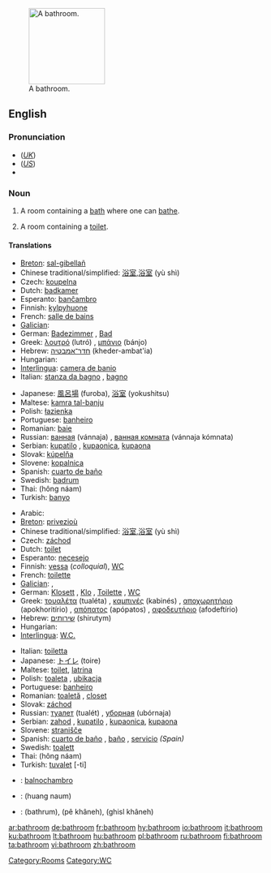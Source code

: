 [[Image:Bathroom in the Beamish Museum 01.JPG|thumb|150px|right|A bathroom.]]
==English==

===Pronunciation===
*(''[[Received Pronunciation|UK]]'') {{IPA|/ˈbɑːθɹuːm/}}
*(''[[General American|US]]'') {{IPA|/ˈbæθɹuːm/}}
*{{audio|en-us-bathroom.ogg|Audio (US)}}

===Noun===
{{en-noun}}

# A room containing a [[bath]] where one can [[bathe]].
# {{italbrac|chiefly North American}} A room containing a [[toilet]].

====Translations====
{{trans-top|a room containing a bath where one can bathe}}
*[[Breton]]: [[sal-gibellañ]] {{f}}
*Chinese traditional/simplified: [[浴室]],[[浴室]] (yù shì)
*Czech: [[koupelna]] {{f}}
*Dutch: [[badkamer]] {{f}}
*Esperanto: [[banĉambro]]
*Finnish: [[kylpyhuone]]
*French: [[salle de bains]] {{f}}
*[[Galician]]: {{t-|gl|baño|xs=Galician}} {{m}}
*German: [[Badezimmer]] {{n}}, [[Bad]] {{n}}
*Greek: [[λουτρό]] (lutró) {{n}}, [[μπάνιο]] (bánjo) {{n}}
*Hebrew: [[חדר־אמבטיה]] (kheder-ambat'ia) {{m}}
*Hungarian: {{t|hu|fürdőszoba}}
*[[Interlingua]]: [[camera de banio]]
*Italian: [[stanza da bagno]] {{f}}, [[bagno]] {{m}}
{{trans-mid}}
*Japanese: [[風呂場]] (furoba), [[浴室]] (yokushitsu)
*Maltese: [[kamra tal-banju]]
*Polish: [[łazienka]] {{f}}
*Portuguese: [[banheiro]] {{m}}
*Romanian: [[baie]] {{f}}
*Russian: [[ванная]] (vánnaja) {{f}}, [[ванная комната]] (vánnaja kómnata) {{f}}
*Serbian: [[kupatilo]] {{n}}, [[kupaonica]], [[kupaona]]
*Slovak: [[kúpelňa]] {{f}}
*Slovene: [[kopalnica]] {{f}}
*Spanish: [[cuarto de baño]] {{m}}
*Swedish: [[badrum]] {{n}}
*Thai: {{THchar|[[ห้องน้ำ]]}} (hông náam)
*Turkish: [[banyo]]
{{trans-bottom}}

{{trans-top|a room containing a toilet}}
*Arabic: {{ARchar|[[مرحاض]]}} {{unicode|(merħá:ɖ)}} {{m}}
*[[Breton]]: [[privezioù]] {{p}}
*Chinese traditional/simplified: [[浴室]],[[浴室]] (yù shì)
*Czech: [[záchod]] {{m}}
*Dutch: [[toilet]] {{n}}
*Esperanto: [[necesejo]]
*Finnish: [[vessa]] (''colloquial''), [[WC]]
*French: [[toilette]] {{f}}
*[[Galician]]: {{t-|gl|baño|xs=Galician}} {{m}}, {{t-|gl|servicio|xs=Galician}} {{m}}
*German: [[Klosett]] {{n}}, [[Klo]] {{n}}, [[Toilette]] {{f}}, [[WC]] {{n}}
*Greek: [[τουαλέτα]] (tualéta) {{f}}, [[καμπινές]] (kabinés) {{m}}, [[αποχωρητήριο]] (apokhoritírio) {{n}}, [[απόπατος]] (apópatos) {{m}}, [[αφοδευτήριο]] (afodeftírio) {{n}}
*Hebrew: [[שירותים]] (shirutym)
*Hungarian: {{t|hu|fürdőszoba}}
*[[Interlingua]]: [[W.C.]]
{{trans-mid}}
*Italian: [[toiletta]] {{f}}
*Japanese: [[トイレ]] (toire)
*Maltese: [[toilet]], [[latrina]]
*Polish: [[toaleta]] {{f}}, [[ubikacja]] {{f}}
*Portuguese: [[banheiro]] {{m}}
*Romanian: [[toaletă]] {{f}}, [[closet]] {{n}}
*Slovak: [[záchod]] {{m}}
*Russian: [[туалет]] (tualét) {{m}}, [[уборная]] (ubórnaja) {{f}}
*Serbian: [[zahod]] {{m}}, [[kupatilo]] {{n}}, [[kupaonica]], [[kupaona]]
*Slovene: [[stranišče]] {{n}}
*Spanish: [[cuarto de baño]] {{m}}, [[baño]] {{m}}, [[servicio]] {{m}} ''(Spain)''
*Swedish: [[toalett]] {{c}}
*Thai: {{THchar|[[ห้องน้ำ]]}} (hông náam)
*Turkish: [[tuvalet]] [-ti]
{{trans-bottom}}

{{checktrans-top}}
*{{ttbc|Ido}}: [[balnochambro]]
{{checktrans-mid}}
*{{ttbc|Lao}}: (huang naum)
*{{ttbc|Urdu}}: {{URchar|[[باٹھروم]]}} (bathrum), {{URchar|[[پا خانه]]}} (pê khâneh), {{URchar|[[غسل خانه]]}} (ghisl khâneh)
{{checktrans-bottom}}

[[Category:Rooms]]
[[Category:WC]]

[[ar:bathroom]]
[[de:bathroom]]
[[fr:bathroom]]
[[hy:bathroom]]
[[io:bathroom]]
[[it:bathroom]]
[[ku:bathroom]]
[[lt:bathroom]]
[[hu:bathroom]]
[[pl:bathroom]]
[[ru:bathroom]]
[[fi:bathroom]]
[[ta:bathroom]]
[[vi:bathroom]]
[[zh:bathroom]]